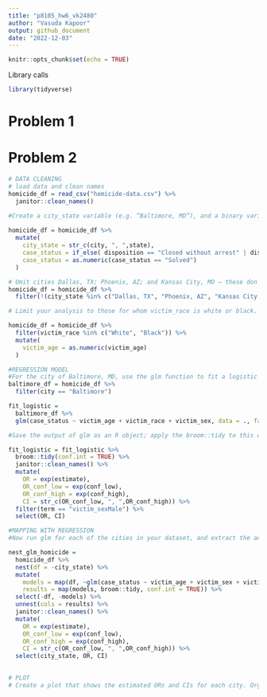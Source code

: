 ```yaml
---
title: "p8105_hw6_vk2480"
author: "Vasuda Kapoor"
output: github_document
date: "2022-12-03"
---
```


```r
knitr::opts_chunk$set(echo = TRUE)
```


Library calls
```r
library(tidyverse)
```

# Problem 1

# Problem 2
```r
# DATA CLEANING
# load data and clean names
homicide_df = read_csv("homicide-data.csv") %>%
  janitor::clean_names()

#Create a city_state variable (e.g. “Baltimore, MD”), and a binary variable indicating whether the homicide is solved.
         
homicide_df = homicide_df %>%
  mutate(
    city_state = str_c(city, ", ",state),
    case_status = if_else( disposition == "Closed without arrest" | disposition == "Open/No arrest", "Unsolved", "Solved"), 
    case_status = as.numeric(case_status == "Solved")
  )

# Omit cities Dallas, TX; Phoenix, AZ; and Kansas City, MO – these don’t report victim race. Also omit Tulsa, AL.
homicide_df = homicide_df %>%
  filter(!(city_state %in% c("Dallas, TX", "Phoenix, AZ", "Kansas City, MO", "Tulsa, AL")))

# Limit your analysis to those for whom victim_race is white or black. Be sure that victim_age is numeric.

homicide_df = homicide_df %>%
  filter(victim_race %in% c("White", "Black")) %>%
  mutate(
    victim_age = as.numeric(victim_age)
  )

```

```r
#REGRESSION MODEL
#For the city of Baltimore, MD, use the glm function to fit a logistic regression with resolved vs unresolved as the outcome and victim age, sex and race as predictors.
baltimore_df = homicide_df %>%
  filter(city == "Baltimore")

fit_logistic = 
  baltimore_df %>% 
  glm(case_status ~ victim_age + victim_race + victim_sex, data = ., family = binomial()) 

#Save the output of glm as an R object; apply the broom::tidy to this object; and obtain the estimate and confidence interval of the adjusted odds ratio for solving homicides comparing male victims to female victims keeping all other variables fixed.

fit_logistic = fit_logistic %>%
  broom::tidy(conf.int = TRUE) %>%
  janitor::clean_names() %>%
  mutate(
    OR = exp(estimate),
    OR_conf_low = exp(conf_low),
    OR_conf_high = exp(conf_high),
    CI = str_c(OR_conf_low, ", ",OR_conf_high)) %>%
  filter(term == "victim_sexMale") %>%
  select(OR, CI)


```

```r
#MAPPING WITH REGRESSION
#Now run glm for each of the cities in your dataset, and extract the adjusted odds ratio (and CI) for solving homicides comparing male victims to female victims. Do this within a “tidy” pipeline, making use of purrr::map, list columns, and unnest as necessary to create a dataframe with estimated ORs and CIs for each city.

nest_glm_homicide =
  homicide_df %>% 
  nest(df = -city_state) %>% 
  mutate(
    models = map(df, ~glm(case_status ~ victim_age + victim_sex + victim_race, data = .x, family = binomial())),
    results = map(models, broom::tidy, conf.int = TRUE)) %>% 
  select(-df, -models) %>% 
  unnest(cols = results) %>%
  janitor::clean_names() %>%
  mutate(
    OR = exp(estimate),
    OR_conf_low = exp(conf_low),
    OR_conf_high = exp(conf_high),
    CI = str_c(OR_conf_low, ", ",OR_conf_high)) %>%
  select(city_state, OR, CI)
  
```

```r
# PLOT
# Create a plot that shows the estimated ORs and CIs for each city. Organize cities according to estimated OR, and comment on the plot.


```

